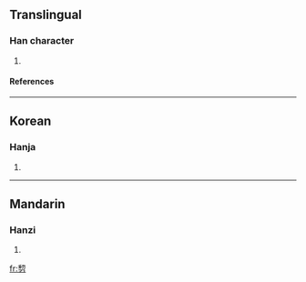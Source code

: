 ==Translingual==
===Han character===
{{Han char|rn=18|rad=刀|as=08|sn=10|four=|canj=竹竹尸竹 (HHSH)}}
# {{defn|Han|sort=刀08}}
====References====
{{Han ref|kx=0140.320|dkj=02028|dj=0320.060|hdz=10343.020|uh=5253|ud=21075}}
----
==Korean==
===Hanja===
{{ko-hanja|hangeul=리|rv=ri|mr=ri}}
# {{defn|Korean}}
----
==Mandarin==
===Hanzi===
{{cmn-hanzi|pin=[[lí]] ([[li2]])|wg=li<sup>2</sup>}}
# {{defn|Mandarin}}

[[fr:剓]]
